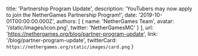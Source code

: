   title: 'Partnership Program Update',
  description: 'YouTubers may now apply to join the NetherGames Partnership Program!',
  date: '2019-10-01T00:00:00.000Z',
  authors: [
    {
      name: 'NetherGames Team',
      avatar: '/static/images/icon.png',
      twitter: 'NetherGamesMC'
    }
  ],
  url: 'https://nethergames.org/blog/partner-program-update',
  link: '/blog/partner-program-update',
  twitterCard: `https://nethergames.org/static/images/card.png`
}
